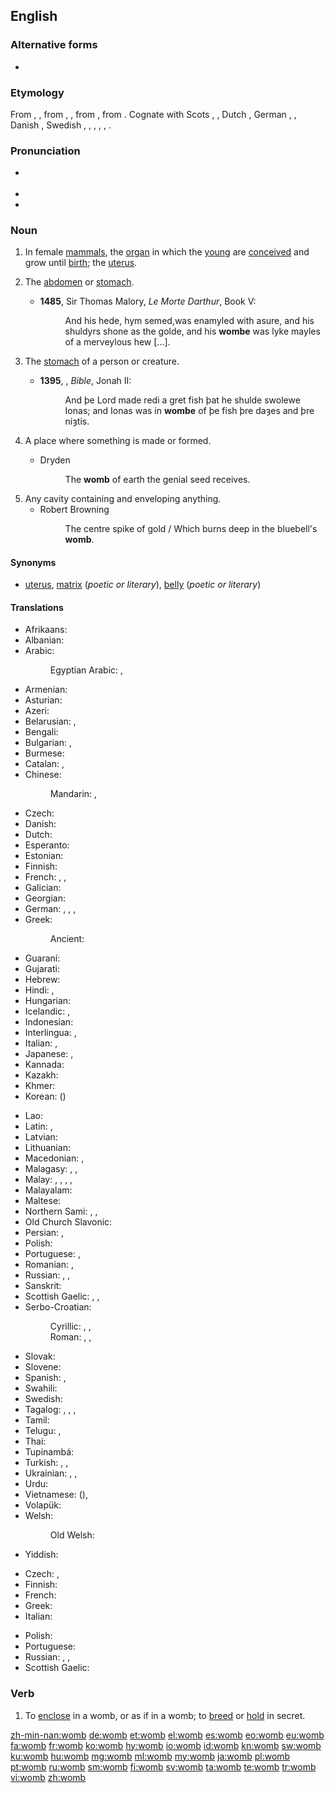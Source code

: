==English==
{{wikipedia|uterus}}

===Alternative forms===
* {{l|en|wame}} {{qualifier|dialectal}}

===Etymology===
From {{etyl|enm|en}} {{term|wombe|lang=enm}}, {{term|wambe|lang=enm}}, from {{etyl|ang|en}} {{term|womb|lang=ang}}, {{term|wamb||belly, stomach; bowels; heart; womb; hollow|lang=ang}}, from {{etyl|gem-pro|en}} {{m|gem-pro|*wambō||belly, stomach, abdomen}}, from {{etyl|ine-pro|en}} {{m|ine-pro|*wamp-||membrane (of bowels), intestines, womb}}. Cognate with Scots {{term|wam|lang=sco}}, {{term|wame||womb|lang=sco}}, Dutch {{term|wam||dewlap of beef; belly of a fish|lang=nl}}, German {{term|Wamme|lang=de}}, {{term|Wampe||paunch, belly}}, Danish {{term|vom||belly, paunch, rumen|lang=da}}, Swedish {{term|våmb||belly, stomach, rumen|lang=sv}}, {{etyl|no|-}} {{term|vomb||belly|lang=no}}, {{etyl|is|-}} {{term|vömb||belly, abdomen, stomach|lang=is}}, {{etyl|owl|-}} {{term|gumbelauc||womb|lang=owl}}, {{etyl|br|-}} {{term|gwamm||woman, wife|lang=br}}, {{etyl|sa|-}} {{term|वपा|tr=vapā́|sc=Deva||the skin or membrane lining the intestines or parts of the viscera, the caul or omentum|lang=sa}}.

===Pronunciation===
* {{a|UK}} {{IPA|/wuːm/}}
* {{audio|en-us-womb.ogg|Audio (US)|lang=en}}
* {{rhymes|uːm}}

===Noun===
{{en-noun}}

# {{context|anatomy|lang=en}} In female [[mammal]]s, the [[organ]] in which the [[young]] are [[conceive]]d and grow until [[birth]]; the [[uterus]]. {{defdate|from 8th c.}}
# {{context|obsolete|lang=en}} The [[abdomen]] or [[stomach]]. {{defdate|8th-17th c.}}
#* '''1485''', Sir Thomas Malory, ''Le Morte Darthur'', Book V:
#*: And his hede, hym semed,was enamyled with asure, and his shuldyrs shone as the golde, and his '''wombe''' was lyke mayles of a merveylous hew [...].
# {{context|obsolete|lang=en}} The [[stomach]] of a person or creature. {{defdate|8th-18th c.}}
#* '''1395''', {{w|John Wycliffe}}, ''Bible'', Jonah II:
#*: And þe Lord made redi a gret fish þat he shulde swolewe Ionas; and Ionas was in '''wombe''' of þe fish þre daȝes and þre niȝtis.
# {{context|figuratively|lang=en}} A place where something is made or formed. {{defdate|from 15th c.}}
#* Dryden
#*: The '''womb''' of earth the genial seed receives.
# Any cavity containing and enveloping anything.
#* Robert Browning
#*: The centre spike of gold / Which burns deep in the bluebell's '''womb'''.

====Synonyms====
* {{sense|organ in mammals}} [[uterus]], [[matrix]] (''poetic or literary''), [[belly]] (''poetic or literary'')

====Translations====
{{trans-top|uterus}}
* Afrikaans: {{t|af|baarmoeder}}
* Albanian: {{t|sq|mitër}}
* Arabic: {{t|ar|رحم|m|tr=raḥim|sc=Arab}}
*: Egyptian Arabic: {{t|arz|رحم|m|tr=raḥem|sc=Arab}}, {{t|arz|بيت الولد|m|tr=bét el wéld|sc=Arab}} {{qualifier|archaic}}
* Armenian: {{t+|hy|արգանդ|tr=argand}}
* Asturian: {{t+|ast|úteru|m}}
* Azeri: {{t|az|uşaqlıq}}
* Belarusian: {{t|be|матка|f|tr=mátka|sc=Cyrl}}, {{t|be|чэрава|n|tr=čérava|sc=Cyrl}}
* Bengali: {{t|bn|জরায়ু|tr=jôrayu|sc=Beng}}
* Bulgarian: {{t|bg|матка|f|tr=mátka|sc=Cyrl}}, {{t+|bg|утроба|f|tr=utróba|sc=Cyrl}}
* Burmese: {{t+|my|သားအိမ်|tr=thaein|sc=Mymr}}
* Catalan: {{t|ca|úter|m}}, {{t|ca|matriu|f}}
* Chinese:
*: Mandarin: {{t+|cmn|子宮|sc=Hani}}, {{t+|cmn|子宫|tr=zǐgōng|sc=Hani}}
* Czech: {{t+|cs|děloha|f}}
* Danish: {{t+|da|livmoder|c}}
* Dutch: {{t+|nl|baarmoeder}}
* Esperanto: {{t|eo|utero}}
* Estonian: {{t|et|emakas}}
* Finnish: {{t+|fi|kohtu}}
* French: {{t+|fr|utérus|m}}, {{t+|fr|ventre|m}}, {{qualifier|archaic}} {{t+|fr|matrice|f}}
* Galician: {{t+|gl|útero|m}}
* Georgian: {{t|ka|საშვილოსნოს|tr=sašvilosnos|sc=Geor}}
* German: {{t|de|Mutterleib|m}}, {{t+|de|Gebärmutter|f}}, {{t+|de|Schoß|m}}, {{t+|de|Uterus|m}}
* Greek: {{t+|el|μήτρα|f|tr=mítra}}
*: Ancient: {{t|grc|δελφύς|sc=polytonic}}
* Guaraní: {{qualifier|t-}} {{t|gn|ye}}
* Gujarati: {{t|gu|ગર્ભાશય|tr=garbhāśay|sc=Gujr}}
* Hebrew: {{t+|he|רחם|m|sc=Hebr}}
* Hindi: {{t|hi|गर्भ|m|tr=garbh}}, {{t|hi|गर्भाशय|tr=garbhāśay|sc=Deva}}
* Hungarian: {{t+|hu|méh}}
* Icelandic: {{t+|is|leg|n}}, {{t+|is|móðurlíf|n}}
* Indonesian: {{t+|id|rahim}}
* Interlingua: {{t|ia|utero}}, {{t|ia|matrice}}
* Italian: {{t+|it|utero|m}}, {{t+|it|grembo|m}}
* Japanese: {{t|ja|子宮|tr=しきゅう, shikyū|sc=Jpan}}, {{t|ja|母胎|tr=ぼたい, botai|sc=Jpan}}
* Kannada: {{t+|kn|ಗರ್ಭಕೋಶ|tr=garbhakoś|sc=Knda}}
* Kazakh: {{t|kk|жатыр|tr=jatır|sc=Cyrl}}
* Khmer: {{t+|km|ស្បូន|tr=sboon|sc=Khmr}}
* Korean: {{t+|ko|자궁|tr=jagung|sc=Kore}} ({{t+|ko|子宮|sc=Kore}})
{{trans-mid}}
* Lao: {{t|lo|ມົດລູກ|tr=mōt lȗːk|sc=Laoo}}
* Latin: {{t|la|uterus|m}}, {{t|la|uterum|n}}
* Latvian: {{t|lv|dzemde}}
* Lithuanian: {{t|lt|gimda|f}}
* Macedonian: {{t|mk|матка|f|tr=mátka|sc=Cyrl}}, {{t|mk|утроба|f|tr=útroba|sc=Cyrl}}
* Malagasy: {{t+|mg|bobo}}, {{t+|mg|fananahana}}, {{t+|mg|vohoka}}
* Malay: {{t|ms|rahim}}, {{t|ms|uterus}}, {{t|ms|peranakan}}, {{t|ms|peranakan}}, {{t|ms|uterus}}
* Malayalam: {{t|ml|ഗര്‍ഭപാത്രം|tr=garbhapaathram|sc=Mlym}}
* Maltese: {{t|mt|ġuf|m}}
* Northern Sami: {{t|se|mánágoahti}}, {{t|se|eatniheagga}}, {{t|se|goaŧŧu}}
* Old Church Slavonic: {{t|cu|чрѣво|n|tr=črěvo|sc=Cyrs}}
* Persian: {{t+|fa|رحم|tr=rahem|sc=fa-Arab}}, {{t+|fa|زهدان|tr=zehdân|sc=fa-Arab}}
* Polish: {{t+|pl|macica|f}}
* Portuguese: {{t+|pt|útero|m}}, {{t+|pt|matriz|f}}
* Romanian: {{t+|ro|uter|n}}, {{t+|ro|matcă|f}}
* Russian: {{t+|ru|матка|f|tr=mátka}}, {{t+|ru|утроба|f|tr=utróba}}, {{t+|ru|чрево|n|tr=črévo|sc=Cyrl}}
* Sanskrit: {{t|sa|गर्भ|m|tr=garbha|sc=Deva}}
* Scottish Gaelic: {{t|gd|machlag|f}}, {{t|gd|broinn|f}}, {{t|gd|brù|f}}
* Serbo-Croatian:
*: Cyrillic: {{t|sh|матерница|f}}, {{t|sh|материца|f}}, {{t|sh|утроба|f}}
*: Roman: {{t+|sh|maternica|f}}, {{t|sh|materica|f}}, {{t+|sh|utroba|f}}
* Slovak: {{t|sk|maternica|f}}
* Slovene: {{t+|sl|maternica|f}}
* Spanish: {{t+|es|útero|m}}, {{t+|es|matriz|f}}
* Swahili: {{t+|sw|uzazi}}
* Swedish: {{t+|sv|livmoder|c}}
* Tagalog: {{t|tl|bahay-bata}}, {{t|tl|sinapupunan}}, {{t|tl|matris}}, {{t+|tl|utero}}
* Tamil: {{t+|ta|கருப்பை|tr=karuppai|sc=Taml}}
* Telugu: {{t+|te|గర్భం|tr=garbham|sc=Telu}}, {{t+|te|గర్భాశయము|tr=garbhasayamu|sc=Telu}}
* Thai: {{t|th|มดลูก|tr=mót lôok|sc=Thai}}
* Tupinambá: {{t|tpn|ygé}}
* Turkish: {{t+|tr|rahim}}, {{t+|tr|dölyatağı}}, {{t|tr|uterus}}
* Ukrainian: {{t|uk|матка|f|tr=mátka|sc=Cyrl}}, {{t|uk|утроба|f|tr=utróba|sc=Cyrl}}, {{t|uk|чрево|n|tr=črévo|sc=Cyrl}}
* Urdu: {{t|ur|گربھ|m|tr=garbh|sc=ur-Arab}}
* Vietnamese: {{t+|vi|tử cung}} ({{t|vi|子宮}}), {{t|vi|dạ con}}
* Volapük: {{t+|vo|vüm}}
* Welsh:
*: Old Welsh: {{t|owl|gumbelauc}}
* Yiddish: {{t|yi|טראכט|sc=Hebr}}
{{trans-bottom}}

{{trans-top|figuratively: place where something is made or formed}}
* Czech: {{t+|cs|lůno|n}}, {{t|cs|kolébka|f}}
* Finnish: {{t+|fi|kehto}}
* French: {{t+|fr|moule|m}}
* Greek: {{t+|el|μήτρα|f|tr=mítra}}
* Italian: {{t+|it|grembo|m}}
{{trans-mid}}
* Polish: {{t+|pl|łono|n}}
* Portuguese: {{t+|pt|útero|m}}
* Russian: {{t+|ru|лоно|n|tr=lóno|sc=Cyrl}}, {{t+|ru|чрево|n|tr=črévo|sc=Cyrl}}, {{t+|ru|колыбель|f|tr=kolybélʹ|sc=Cyrl}}
* Scottish Gaelic: {{t|gd|broinn|f}}
{{trans-bottom}}

{{trans-see|belly}}

===Verb===
{{en-verb}}

# {{context|obsolete|lang=en}} To [[enclose]] in a womb, or as if in a womb; to [[breed]] or [[hold]] in secret.
#: {{rfquotek|Shakespeare}}

[[zh-min-nan:womb]]
[[de:womb]]
[[et:womb]]
[[el:womb]]
[[es:womb]]
[[eo:womb]]
[[eu:womb]]
[[fa:womb]]
[[fr:womb]]
[[ko:womb]]
[[hy:womb]]
[[io:womb]]
[[id:womb]]
[[kn:womb]]
[[sw:womb]]
[[ku:womb]]
[[hu:womb]]
[[mg:womb]]
[[ml:womb]]
[[my:womb]]
[[ja:womb]]
[[pl:womb]]
[[pt:womb]]
[[ru:womb]]
[[sm:womb]]
[[fi:womb]]
[[sv:womb]]
[[ta:womb]]
[[te:womb]]
[[tr:womb]]
[[vi:womb]]
[[zh:womb]]